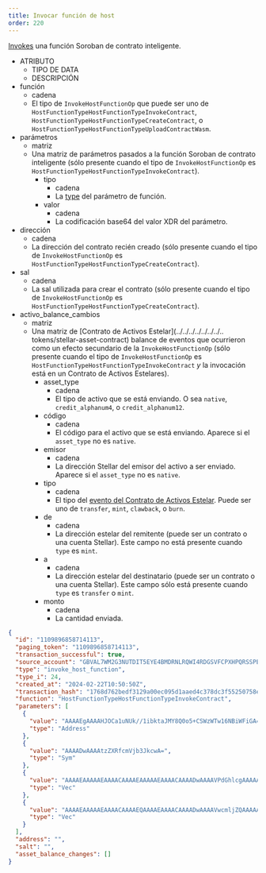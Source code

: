 ```yaml
---
title: Invocar función de host
order: 220
---
```



[Invokes](../../../../../../learn/fundamentals/transactions/list-of-operations.mdx#invoke-host-function) una función Soroban de contrato inteligente.

<AttributeTable>

- ATRIBUTO
  - TIPO DE DATA
  - DESCRIPCIÓN
- función
  - cadena
  - El tipo de `InvokeHostFunctionOp` que puede ser uno de `HostFunctionTypeHostFunctionTypeInvokeContract`, `HostFunctionTypeHostFunctionTypeCreateContract`, o `HostFunctionTypeHostFunctionTypeUploadContractWasm`.
- parámetros
  - matriz
  - Una matriz de parámetros pasados a la función Soroban de contrato inteligente (sólo presente cuando el tipo de `InvokeHostFunctionOp` es `HostFunctionTypeHostFunctionTypeInvokeContract`).
    - tipo
      - cadena
      - La [type](../../../../../../learn/encyclopedia/contract-development/types/built-in-types.mdx) del parámetro de función.
    - valor
      - cadena
      - La codificación base64 del valor XDR del parámetro.
- dirección
  - cadena
  - La dirección del contrato recién creado (sólo presente cuando el tipo de `InvokeHostFunctionOp` es `HostFunctionTypeHostFunctionTypeCreateContract`).
- sal
  - cadena
  - La sal utilizada para crear el contrato (sólo presente cuando el tipo de `InvokeHostFunctionOp` es `HostFunctionTypeHostFunctionTypeCreateContract`).
- activo_balance_cambios
  - matriz
  - Una matriz de [Contrato de Activos Estelar](../../../../../../../.. tokens/stellar-asset-contract) balance de eventos que ocurrieron como un efecto secundario de la `InvokeHostFunctionOp` (sólo presente cuando el tipo de `InvokeHostFunctionOp` es `HostFunctionTypeHostFunctionTypeInvokeContract` _y_ la invocación está en un Contrato de Activos Estelares).
    - asset_type
      - cadena
      - El tipo de activo que se está enviando. O sea `native`, `credit_alphanum4`, o `credit_alphanum12`.
    - código
      - cadena
      - El código para el activo que se está enviando. Aparece si el `asset_type` no es `native`.
    - emisor
      - cadena
      - La dirección Stellar del emisor del activo a ser enviado. Aparece si el `asset_type` no es `native`.
    - tipo
      - cadena
      - El tipo del [evento del Contrato de Activos Estelar](../../../../../../../tokens/stellar-asset-contract). Puede ser uno de `transfer`, `mint`, `clawback`, o `burn`.
    - de
      - cadena
      - La dirección estelar del remitente (puede ser un contrato o una cuenta Stellar). Este campo no está presente cuando `type` es `mint`.
    - a
      - cadena
      - La dirección estelar del destinatario (puede ser un contrato o una cuenta Stellar). Este campo sólo está presente cuando `type` es `transfer` o `mint`.
    - monto
      - cadena
      - La cantidad enviada.

</AttributeTable>

<ExampleResponse>

```json
{
  "id": "1109896858714113",
  "paging_token": "1109896858714113",
  "transaction_successful": true,
  "source_account": "GBVAL7WM2G3NUTDIT5EYE4BMDRNLRQWI4RDGSVFCPXHPQRSSPEUQ2PNK",
  "type": "invoke_host_function",
  "type_i": 24,
  "created_at": "2024-02-22T10:50:50Z",
  "transaction_hash": "1768d762bedf3129a00ec095d1aaed4c378dc3f55250758ed5008992b303303b",
  "function": "HostFunctionTypeHostFunctionTypeInvokeContract",
  "parameters": [
    {
      "value": "AAAAEgAAAAHJOCa1uNUk//1ibktaJMY8Q0o5+CSWzWTw16NBiWFiGA==",
      "type": "Address"
    },
    {
      "value": "AAAADwAAAAtzZXRfcmVjb3JkcwA=",
      "type": "Sym"
    },
    {
      "value": "AAAAEAAAAAEAAAACAAAAEAAAAAEAAAACAAAADwAAAAVPdGhlcgAAAAAAAA8AAAADVVNEAAAAABAAAAABAAAAAgAAAA8AAAAFT3RoZXIAAAAAAAAPAAAAA0VVUgA=",
      "type": "Vec"
    },
    {
      "value": "AAAAEAAAAAEAAAACAAAAEQAAAAEAAAACAAAADwAAAAVwcmljZQAAAAAAAAoAAAAAAAAAAAAAAAAAEcMIAAAADwAAAAl0aW1lc3RhbXAAAAAAAAAFAAAAAGXXJpwAAAARAAAAAQAAAAIAAAAPAAAABXByaWNlAAAAAAAACgAAAAAAAAAAAAAAAAAQXTQAAAAPAAAACXRpbWVzdGFtcAAAAAAAAAUAAAAAZdcmnA==",
      "type": "Vec"
    }
  ],
  "address": "",
  "salt": "",
  "asset_balance_changes": []
}
```

</ExampleResponse>
